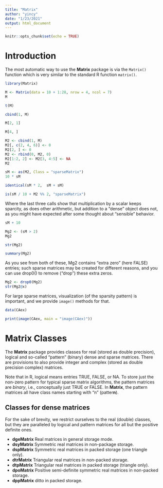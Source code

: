 ```yaml
---
title: "Matrix"
author: "yincy"
date: "1/23/2021"
output: html_document
---
```


```r
knitr::opts_chunk$set(echo = TRUE)
```


# Introduction  
The most automatic way to use the **Matrix** package is via the `Matrix()` function which is very similar to the standard R function `matrix()`.  

```r
library(Matrix)

M <- Matrix(data = 10 + 1:28, nrow = 4, ncol = 7)
M
```

```r
t(M)
```

```r
cbind(1, M)
```

```r
M[2, 1]
```

```r
M[4, ]
```

```r
M2 <- cbind(1, M)
M2[, c(2, 4, 6)] <- 0
M2[2, ] <- 0
M2 <- rbind(0, M2, 0)
M2[1:2, 2] <- M2[3, 4:5] <- NA
M2
```

```r
sM <- as(M2, Class = "sparseMatrix")
10 * sM
```

```r
identical(sM * 2,  sM + sM)
```

```r
is(sM / 10 + M2 %% 2, "sparseMatrix")
```

Where the last three calls show that multiplication by a scalar keeps sparcity, as does other arithmetic, but addition to a "dense" object does not, as you might have expected after some thought about "sensible" behavior.  

```r
sM + 10
```


```r
Mg2 <- (sM > 2)
Mg2
```

```r
str(Mg2)
```

```r
summary(Mg2)
```

As you see from both of these, Mg2 contains “extra zero” (here FALSE) entries; such sparse matrices may be created for different reasons, and you can use drop0() to remove (“drop”) these extra zeros.  

```r
Mg2 <- drop0(Mg2)
str(Mg2@x)
```

For large sparse matrices, visualization (of the sparsity pattern) is important, and we provide `image()` methods for that.  

```r
data(CAex)

print(image(CAex, main = "image(CAex)"))
```

# Matrix Classes  
The **Matrix** package provides classes for real (stored as double precision), logical and so-called "pattern" (binary) dense and sparse matrices. There are provisions to also provide integer and complex (stored as double precision complex) matrices.  

Note that in R, logical means entries TRUE, FALSE, or NA. To store just the non-zero pattern for typical sparse matrix algorithms, the pattern matrices are *binary*, i.e., conceptually just TRUE or FALSE. In **Matrix**, the pattern matrices all have class names starting with "n" (patter**n**).  

## Classes for dense matrices  
For the sake of brevity, we restrict ourselves to the real (double) classes, but they are paralleled by logical and pattern matrices for all but the positive definite ones.  

- **dgeMatrix** Real matrices in general storage mode.  
- **dsyMatrix** Symmetric real matrices in non-package storage.  
- **dspMatrix** Symmetric real matrices in packed storage (one triangle only).  
- **dtrMatrix** Triangular real matrices in non-packed storage.  
- **dtpMatrix** Triangular real matrices in packed storage (triangle only).  
- **dpoMatrix** Positive semi-definite symmetric real matrices in non-packed storage.  
- **dppMatrix** ditto in packed storage.  















